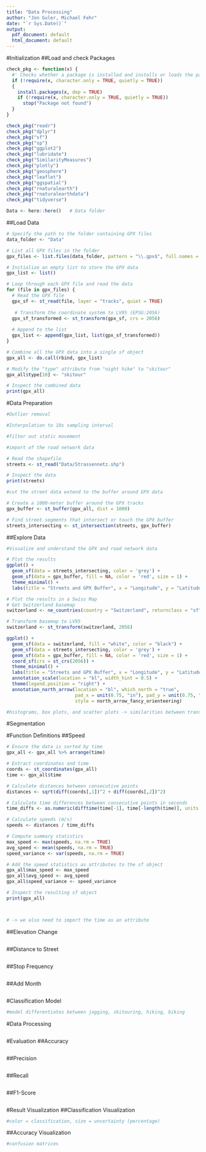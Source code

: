 ```yaml
---
title: "Data Processing"
author: "Jon Guler, Michael Fehr"
date: "`r Sys.Date()`"
output:
  pdf_document: default
  html_document: default
---
```


#Initialization
##Load and check Packages
```r

check_pkg <- function(x) {
  #' Checks whether a package is installed and installs or loads the package
  if (!require(x, character.only = TRUE, quietly = TRUE))
  {
    install.packages(x, dep = TRUE)
    if (!require(x, character.only = TRUE, quietly = TRUE))
      stop("Package not found")
  }
}

check_pkg("readr")
check_pkg("dplyr")
check_pkg("sf")
check_pkg("sp")
check_pkg("ggplot2")
check_pkg("lubridate")
check_pkg("SimilarityMeasures")
check_pkg("plotly")
check_pkg("geosphere")
check_pkg("leaflet")
check_pkg("ggspatial")
check_pkg("rnaturalearth")
check_pkg("rnaturalearthdata")
check_pkg("tidyverse")

Data <- here::here()   # Data folder
```

##Load Data
```r
# Specify the path to the folder containing GPX files
data_folder <- "Data"

# List all GPX files in the folder
gpx_files <- list.files(data_folder, pattern = "\\.gpx$", full.names = TRUE)

# Initialize an empty list to store the GPX data
gpx_list <- list()

# Loop through each GPX file and read the data
for (file in gpx_files) {
  # Read the GPX file
  gpx_sf <- st_read(file, layer = "tracks", quiet = TRUE)
  
   # Transform the coordinate system to LV95 (EPSG:2056)
  gpx_sf_transformed <- st_transform(gpx_sf, crs = 2056)
  
  # Append to the list
  gpx_list <- append(gpx_list, list(gpx_sf_transformed))
}

# Combine all the GPX data into a single sf object
gpx_all <- do.call(rbind, gpx_list)

# Modify the "type" attribute from "night hike" to "skitour"
gpx_all$type[10] <- "skitour"

# Inspect the combined data
print(gpx_all)
```

#Data Preparation
```r
#Outlier removal

#Interpolation to 10s sampling interval

#filter out static movement

```

```r
#import of the road network data

# Read the shapefile
streets <- st_read("Data/Strassennetz.shp")

# Inspect the data
print(streets)
```

```r
#cut the street data extend to the buffer around GPX data

# Create a 1000-meter buffer around the GPX tracks
gpx_buffer <- st_buffer(gpx_all, dist = 1000)

# Find street segments that intersect or touch the GPX buffer
streets_intersecting <- st_intersection(streets, gpx_buffer)
```

##Explore Data
```r
#Visualize and understand the GPX and road network data

# Plot the results
ggplot() +
  geom_sf(data = streets_intersecting, color = 'grey') +
  geom_sf(data = gpx_buffer, fill = NA, color = 'red', size = 1) +
  theme_minimal() +
  labs(title = "Streets and GPX Buffer", x = "Longitude", y = "Latitude")

# Plot the results in a Swiss Map
# Get Switzerland basemap
switzerland <- ne_countries(country = "Switzerland", returnclass = "sf")

# Transform basemap to LV95
switzerland <- st_transform(switzerland, 2056)

ggplot() +
  geom_sf(data = switzerland, fill = "white", color = "black") +
  geom_sf(data = streets_intersecting, color = 'grey') +
  geom_sf(data = gpx_buffer, fill = NA, color = 'red', size = 1) +
  coord_sf(crs = st_crs(2056)) +
  theme_minimal() +
  labs(title = "Streets and GPX Buffer", x = "Longitude", y = "Latitude") +
  annotation_scale(location = "bl", width_hint = 0.5) +
  theme(legend.position = "right") +
  annotation_north_arrow(location = "bl", which_north = "true", 
                         pad_x = unit(0.75, "in"), pad_y = unit(0.75, "in"),
                         style = north_arrow_fancy_orienteering)

#histograms, box plots, and scatter plots -> similarities between transportation modes

```

#Segmentation

#Function Definitions
##Speed
```r
# Ensure the data is sorted by time
gpx_all <- gpx_all %>% arrange(time)

# Extract coordinates and time
coords <- st_coordinates(gpx_all)
time <- gpx_all$time

# Calculate distances between consecutive points
distances <- sqrt(diff(coords[,1])^2 + diff(coords[,2])^2)

# Calculate time differences between consecutive points in seconds
time_diffs <- as.numeric(difftime(time[-1], time[-length(time)], units = "secs"))

# Calculate speeds (m/s)
speeds <- distances / time_diffs

# Compute summary statistics
max_speed <- max(speeds, na.rm = TRUE)
avg_speed <- mean(speeds, na.rm = TRUE)
speed_variance <- var(speeds, na.rm = TRUE)

# Add the speed statistics as attributes to the sf object
gpx_all$max_speed <- max_speed
gpx_all$avg_speed <- avg_speed
gpx_all$speed_variance <- speed_variance

# Inspect the resulting sf object
print(gpx_all)



# -> we also need to import the time as an attribute
```

##Elevation Change
```r

```

##Distance to Street
```r

```

##Stop Frequency
```r

```

##Add Month
```r

```

#Classification Model
```r
#model differentiates between jogging, skitouring, hiking, biking

```

#Data Processing
```r

```

#Evaluation
##Accuracy
```r

```

##Precision
```r

```

##Recall
```r

```

##F1-Score
```r

```

#Result Visualization
##Classification Visualization
```r
#color = classification, size = uncertainty (percentage)

```

##Accuracy Visualization
```r
#confusion matrices

```
